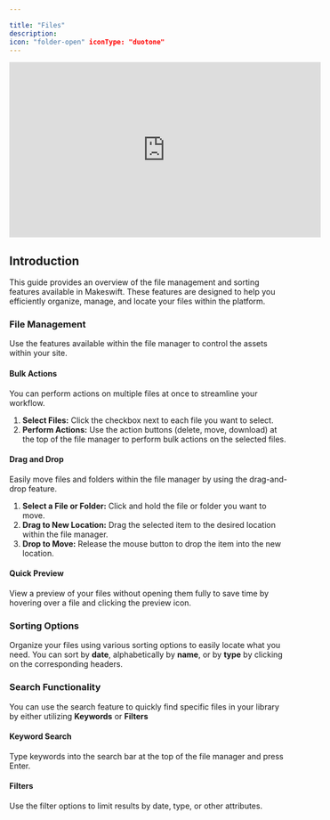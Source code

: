 ```yaml
---

title: "Files"
description: 
icon: "folder-open" iconType: "duotone"
---
```


<iframe
  width="560"
  height="315"
  src="https://www.youtube.com/watch?v=W44LqG5LqgQ"
  title="Files Manager"
  frameborder="0"
  allow="accelerometer; autoplay; clipboard-write; encrypted-media; gyroscope; picture-in-picture"
  allowfullscreen
></iframe>

## Introduction

This guide provides an overview of the file management and sorting features available in Makeswift. These features are designed to help you efficiently organize, manage, and locate your files within the platform.

### File Management

Use the features available within the file manager to control the assets within your site.

#### Bulk Actions

You can perform actions on multiple files at once to streamline your workflow.

1. **Select Files:** Click the checkbox next to each file you want to select.
2. **Perform Actions:** Use the action buttons (delete, move, download) at the top of the file manager to perform bulk actions on the selected files.

#### Drag and Drop

Easily move files and folders within the file manager by using the drag-and-drop feature.

1. **Select a File or Folder:** Click and hold the file or folder you want to move.
2. **Drag to New Location:** Drag the selected item to the desired location within the file manager.
3. **Drop to Move:** Release the mouse button to drop the item into the new location.

#### Quick Preview

View a preview of your files without opening them fully to save time by hovering over a file and clicking the preview icon.

### Sorting Options

Organize your files using various sorting options to easily locate what you need. You can sort by **date**, alphabetically by **name**, or by **type** by clicking on the corresponding headers.

### Search Functionality

You can use the search feature to quickly find specific files in your library by either utilizing **Keywords** or **Filters**

#### Keyword Search

Type keywords into the search bar at the top of the file manager and press Enter.

#### Filters

Use the filter options to limit results by date, type, or other attributes.
